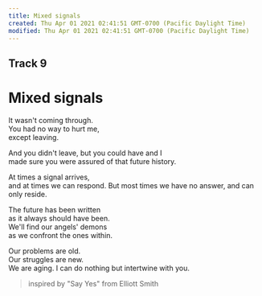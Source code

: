 ```yaml
---
title: Mixed signals
created: Thu Apr 01 2021 02:41:51 GMT-0700 (Pacific Daylight Time)
modified: Thu Apr 01 2021 02:41:51 GMT-0700 (Pacific Daylight Time)
---
```

## Track 9
# Mixed signals

It wasn't coming through.  
You had no way to hurt me,  
except leaving.  
  
And you didn't leave,
but you could have and I  
made sure you were assured 
of that future history.  
  
At times a signal arrives,  
and at times we can respond.
But most times we have no answer,
and can only reside.

The future has been written  
as it always should have been.  
We'll find our angels' demons  
as we confront the ones within.

Our problems are old.  
Our struggles are new.  
We are aging.
I can do nothing
but intertwine with you.

> inspired by "Say Yes" from Elliott Smith